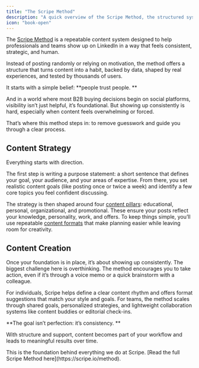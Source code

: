 ```yaml
---
title: "The Scripe Method"
description: "A quick overview of the Scripe Method, the structured system behind consistent, authentic LinkedIn content."
icon: "book-open"
---
```


The [Scripe Method](https://scripe.io/method) is a repeatable content system designed to help professionals and teams show up on LinkedIn in a way that feels consistent, strategic, and human. 

Instead of posting randomly or relying on motivation, the method offers a structure that turns content into a habit, backed by data, shaped by real experiences, and tested by thousands of users.

It starts with a simple belief: **people trust people. **

And in a world where most B2B buying decisions begin on social platforms, visibility isn’t just helpful, it’s foundational. But showing up consistently is hard, especially when content feels overwhelming or forced. 

That’s where this method steps in: to remove guesswork and guide you through a clear process.

## Content Strategy

Everything starts with direction. 

The first step is writing a purpose statement: a short sentence that defines your goal, your audience, and your areas of expertise. From there, you set realistic content goals (like posting once or twice a week) and identify a few core topics you feel confident discussing.

The strategy is then shaped around four [content pillars](/content-strategy/content-formats): educational, personal, organizational, and promotional. These ensure your posts reflect your knowledge, personality, work, and offers. To keep things simple, you’ll use repeatable [content formats](/content-strategy/content-formats) that make planning easier while leaving room for creativity.

## Content Creation

Once your foundation is in place, it’s about showing up consistently. The biggest challenge here is overthinking. The method encourages you to take action, even if it’s through a voice memo or a quick brainstorm with a colleague.

For individuals, Scripe helps define a clear content rhythm and offers format suggestions that match your style and goals. For teams, the method scales through shared goals, personalized strategies, and lightweight collaboration systems like content buddies or editorial check-ins.

**The goal isn’t perfection: it’s consistency. **

With structure and support, content becomes part of your workflow and leads to meaningful results over time.

<Tip>
  This is the foundation behind everything we do at Scripe. [Read the full Scripe Method here](https://scripe.io/method).
</Tip>